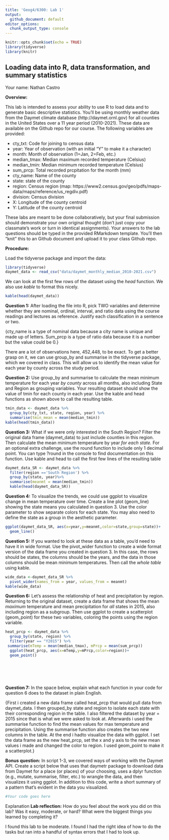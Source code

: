 ```yaml
---
title: 'Geog4/6300: Lab 1'
output:
  github_document: default
editor_options: 
  chunk_output_type: console
---
```


```r
knitr::opts_chunk$set(echo = TRUE)
library(tidyverse)
library(knitr)
```

## Loading data into R, data transformation, and summary statistics

Your name: Nathan Castro

**Overview:**

This lab is intended to assess your ability to use R to load data and to generate basic descriptive statistics. You'll be using monthly weather data from the Daymet climate database (http://daymet.ornl.gov) for all counties in the United States over a 11 year period (2010-2021). These data are available on the Github repo for our course. The following  variables are provided:

* cty_txt: Code for joining to census data
* year: Year of observation (with an initial "Y" to make it a character)
* month: Month of observation (1=Jan, 2=Feb, etc.)
* median_tmax: Median maximum recorded temperature (Celsius)
* median_tmin: Median minimum recorded temperature (Celsius)
* sum_prcp: Total recorded prcpitation for the month (mm)
* cty_name: Name of the county
* state: state of the county
* region: Census region (map: https://www2.census.gov/geo/pdfs/maps-data/maps/reference/us_regdiv.pdf)
* division: Census division
* X: Longitude of the county centroid
* Y: Latitude of the county centroid

These labs are meant to be done collaboratively, but your final submission should demonstrate your own original thought (don’t just copy your classmate’s work or turn in identical assignments). Your answers to the lab questions should be typed in the provided RMarkdown template. You'll then "knit" this to an Github document and upload it to your class Github repo.

**Procedure:**

Load the tidyverse package and import the data: 

```r
library(tidyverse)
daymet_data <- read_csv("data/daymet_monthly_median_2010-2021.csv")
```

We can look at the first few rows of the dataset using the *head* function. We also use *kable* to format this nicely.

```r
kable(head(daymet_data))
```

**Question 1:** After loading the file into R, pick TWO variables and determine whether they are nominal, ordinal, interval, and ratio data using the course readings and lectures as reference. Justify each classification in a sentence or two.

{cty_name is a type of nominal data because a city name is unique and made up of letters. Sum_prcp is a type of ratio data because it is a number but the value could be 0.}

There are a lot of observations here, 452,448, to be exact. To get a better grasp on it, we can use group_by and summarise in the tidyverse package, which we covered in class. This will allow us to identify the mean value for each year by county across the study period.

**Question 2:** Use group_by and summarise to calculate the mean minimum temperature for each year *by county* across all months, also including State and Region as grouping variables. Your resulting dataset should show the value of tmin for each county in each year. Use the kable and head functions as shown above to call the resulting table.

```r
tmin_data <- daymet_data %>% 
  group_by(cty_txt, state, region, year) %>% 
  summarise(tmin_mean = mean(median_tmin))
kable(head(tmin_data))
```


**Question 3:** What if we were only interested in the South Region? Filter the original data frame (daymet_data) to just include counties in this region. Then calculate the mean minimum temperature by year *for each state.* For an optional extra challenge, use the round function to include only 1 decimal point. You can type ?round in the console to find documentation on this function. Use kable and head to call the first few lines of the resulting table

```r
daymet_data_SR <- daymet_data %>% 
  filter(region =='South Region') %>% 
  group_by(state, year)%>%
  summarise(meanmt = mean(median_tmin))
  kable(head(daymet_data_SR))
```


**Question 4:** To visualize the trends, we could use ggplot to visualize change in mean temperature over time. Create a line plot (geom_line) showing the state means you calculated in question 3. Use the color parameter to show separate colors for each state. You may also need to define the state as a group in the aesthetic parameter.

```r
ggplot(daymet_data_SR, aes(x=year,y=meanmt,color=state,group=state))+
  geom_line()
```


**Question 5:** If you wanted to look at these data as a table, you'd need to have it in wide format. Use the pivot_wider function to create a wide format version of the data frame you created in question 3. In this case, the rows should be states, the columns should be the years, and the data in those columns should be mean minimum temperatures. Then call the *whole table* using kable.

```r
wide_data <-daymet_data_SR %>% 
  pivot_wider(names_from = year, values_from = meanmt)
kable(wide_data)
```


**Question 6:** Let's assess the relationship of heat and precipitation by region. Returning to the original dataset, create a data frame that shows the mean *maximum* temperature and mean precipitation for *all* states in 2015, also including region as a subgroup. Then use ggplot to create a scatterplot (geom_point) for these two variables, coloring the points using the region variable.

```r
heat_prcp <- daymet_data %>% 
  group_by(state, region) %>%
  filter(year == "Y2015") %>%
 summarise(mTemp = mean(median_tmax), mPrcp = mean(sum_prcp))
  ggplot(heat_prcp, aes(x=mTemp,y=mPrcp,color=region))+
  geom_point()


  
  
  
```

**Question 7:** In the space below, explain what each function in your code for question 6 does to the dataset in plain English. 

{First i created a new data frame called heat_prcp that would pull data from daymet_data. I then grouped_by state and region to isolate each state with their corresponding region in the table. I also filtered the dataset by year = 2015 since that is what we were asked to look at. Afterwards i used the summarise function to find the mean values for max temperature and precipitation. Using the summarise function also creates the two new columns in the table. At the end i hadto visualize the data with ggplot. I set the data frame as the new heat_prcp, set the x and y axis to the new mean values i made and changed the color to region. I used geom_point to make it a scatterplot.}

**Bonus question:** In script 1-3, we covered ways of working with the Daymet API. Create a script below that uses that daymetr package to download data from Daymet for a place (or places) of your choosing, uses a dplyr function (e.g., mutate, summarise, filter, etc.) to wrangle the data, and then visualizes it using ggplot. In addition to this code, write a short summary of a pattern that's evident in the data you visualized.

```r
#Your code goes here
```

{Explanation goes here.}

**Lab reflection:** How do you feel about the work you did on this lab? Was it easy, moderate, or hard? What were the biggest things you learned by completing it?

I found this lab to be moderate. I found I had the right idea of how to do the tasks but ran into a handful of syntax errors that I had to look up. 